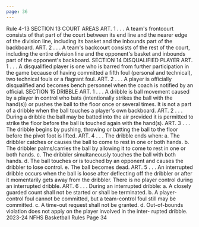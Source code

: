 ```yaml
---
page: 36
---
```


Rule 4-13 SECTION 13 COURT AREAS ART. 1 . . . A team's frontcourt consists of that part of the court between its end line and the nearer edge of the division line, including its basket and the inbounds part of the backboard. ART. 2 . . . A team's backcourt consists of the rest of the court, including the entire division line and the opponent's basket and inbounds part of the opponent's backboard. SECTION 14 DISQUALIFIED PLAYER ART. 1 . . . A disqualified player is one who is barred from further participation in the game because of having committed a fifth foul (personal and technical), two technical fouls or a flagrant foul. ART. 2 . . . A player is officially disqualified and becomes bench personnel when the coach is notified by an official. SECTION 15 DRIBBLE ART. 1 . . . A dribble is ball movement caused by a player in control who bats (intentionally strikes the ball with the hand(s)) or pushes the ball to the floor once or several times. It is not a part of a dribble when the ball touches a player's own backboard. ART. 2 . . . During a dribble the ball may be batted into the air provided it is permitted to strike the floor before the ball is touched again with the hand(s). ART. 3 . . . The dribble begins by pushing, throwing or batting the ball to the floor before the pivot foot is lifted. ART. 4 . . . The dribble ends when: a. The dribbler catches or causes the ball to come to rest in one or both hands. b. The dribbler palms/carries the ball by allowing it to come to rest in one or both hands. c. The dribbler simultaneously touches the ball with both hands. d. The ball touches or is touched by an opponent and causes the dribbler to lose control. e. The ball becomes dead. ART. 5 . . . An interrupted dribble occurs when the ball is loose after deflecting off the dribbler or after it momentarily gets away from the dribbler. There is no player control during an interrupted dribble. ART. 6 . . . During an interrupted dribble: a. A closely guarded count shall not be started or shall be terminated. b. A player-control foul cannot be committed, but a team-control foul still may be committed. c. A time-out request shall not be granted. d. Out-of-bounds violation does not apply on the player involved in the inter- rupted dribble. 2023-24 NFHS Basketball Rules Page 34
